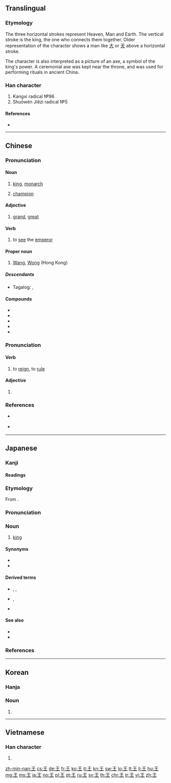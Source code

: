 {{also|玉|主}}
==Translingual==
{{stroke order|type=bw}}
{{stroke order|type=jbw}}
{{stroke order|type=animate}}

===Etymology===
{{Han etyl}}

The three horizontal strokes represent Heaven, Man and Earth. The vertical stroke is the king, the one who connects them together. Older representation of the character shows a man like [[大]] or [[天]] above a horizontal stroke.

{{liushu|p}}

The character is also interpreted as a picture of an axe, a symbol of the king's power. A ceremonial axe was kept near the throne, and was used for performing rituals in ancient China.

===Han character===
{{Han char|rn=96|rad=玉|as=00|sn=4|four=10104|canj=MG}}
{{wikipedia|Wang (Chinese title)}}
{{wikipedia|Wang (surname)}}
# Kangxi radical №96
# Shuōwén Jiězì radical №5

====References====
* {{Han ref|kx=0727.020|dkj=20823|dj=1137.010|hdz=21099.100|uh=738B|ud=29579|bh=A4FD|bd=42237}}

----

==Chinese==
{{zh-forms}}

===Pronunciation===
{{zh-pron
|m=wáng
|c=wong4
|h=pfs=vòng;hpy=ong2/vong2
|mn=ông
|w=3hhuaan
|mc=1
|oc=1
|ma=|ma2=
|cat=n,a,v,pn
}}

====Noun====
{{zh-noun}}

# [[king]], [[monarch]]
#: {{zh-usex|這 男孩 被 擁立 為 王。|The boy was proclaimed king.}}
# [[champion]]
#: {{zh-usex|棋王|chess '''champion'''}}
#: {{zh-usex|拳王|boxing '''champion'''}}

====Adjective====
{{zh-adj}}

# [[grand]], [[great]]

====Verb====
{{zh-verb}}

# {{lb|zh|archaic|of feudal monarchs}} to [[see]] the [[emperor]]

====Proper noun====
{{zh-proper noun}}

# {{surname|lang=zh|dot=:}} [[Wang]], [[Wong]] (Hong Kong)

=====Descendants=====
* {{qualifier|Hokkien dialect}} Tagalog: {{l|tl|Ong}}, {{l|tl|Wong}}

====Compounds====
* {{zh-l|王后|queen}}
* {{zh-l|王子|prince}}
* {{zh-l|王座|throne}}
* {{zh-l|帝王|regal}}
* {{zh-l|棋王|chess champion}}

===Pronunciation===
{{zh-pron
|m=wàng
|c=wong6
|h=
|mn=
|w=
|mc=2
|oc=2
|ma=|ma2=
|cat=v,a
}}

====Verb====
{{zh-verb}}

# {{lb|zh|archaic}} to [[reign]], to [[rule]]

====Adjective====
{{zh-adj}}

# {{lb|zh|archaic}} {{zh-alt-form|旺|flourishing; prosperous}}

===References===
* {{qualifier|Hakka}} {{R:hak:Lau 1997}}
* {{qualifier|Mandarin}} {{R:cedict}}

----

==Japanese==

===Kanji===
{{ja-kanji|grade=1|rs=玉00}}

====Readings====
{{ja-readings|goon=[[おう]] (ō)|kanon=[[おう]] (ō)|kun=[[きみ]] (kimi)}}

{{wikipedia|lang=ja}}
{{ja-kanjitab|おう|yomi=o}}

===Etymology===
From {{etyl|ltc|ja|sort=おう}} {{m|zh|王|tr=hjwang||king}}.

===Pronunciation===
{{ja-pron|yomi=o|おう|acc=1|acc_ref=DJR,NHK}}

===Noun===
{{ja-noun|おう|hhira=わう}}

# [[king]]

====Synonyms====
* {{l|ja|玉}}
* {{l|ja|主}}

====Derived terms====
* {{ja-r|女王|じょ.おう}}, {{ja-r|女王|じょう.おう}}, {{ja-r|女王|にょ.おう|queen}}
* {{ja-r|王女|おうじょ}}, {{ja-r|王女|おうにょ|princess}}
* {{ja-r|帝王|ていおう|emperor}}

====See also====
* {{ja-r|皇帝|こうてい|emperor}}
* {{ja-r|天皇|てんのう|emperor of Japan}}

===References===
<references/>

----

==Korean==

===Hanja===
{{ko-hanja|hangeul=왕|mr=wang|y=wang|eumhun=임금|ehrv=imgeum|ehmr=imgŭm|ehy=imkum}}

===Noun===
{{ko-noun|hj|hangeul=왕}}

# {{hanja form of|왕|[[king]], [[monarch]]}}

----

==Vietnamese==

===Han character===
{{vi-hantu|[[vương]], [[vướng]]|rs=玉00}}

# {{defn|lang=vi|sort=玉00}}

[[zh-min-nan:王]]
[[cs:王]]
[[de:王]]
[[fr:王]]
[[ko:王]]
[[it:王]]
[[kn:王]]
[[sw:王]]
[[lo:王]]
[[lt:王]]
[[li:王]]
[[hu:王]]
[[mg:王]]
[[ms:王]]
[[ja:王]]
[[no:王]]
[[pl:王]]
[[pt:王]]
[[ru:王]]
[[sv:王]]
[[th:王]]
[[chr:王]]
[[tr:王]]
[[vi:王]]
[[zh:王]]